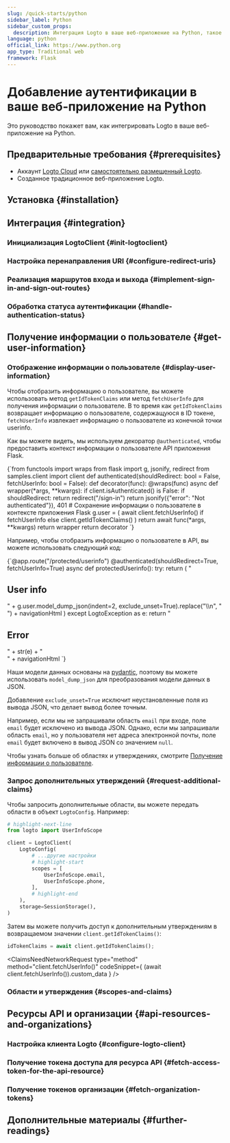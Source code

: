 ```yaml
---
slug: /quick-starts/python
sidebar_label: Python
sidebar_custom_props:
  description: Интеграция Logto в ваше веб-приложение на Python, такое как Django и Flask.
language: python
official_link: https://www.python.org
app_type: Traditional web
framework: Flask
---
```





# Добавление аутентификации в ваше веб-приложение на Python

Это руководство покажет вам, как интегрировать Logto в ваше веб-приложение на Python.

<PythonGuideTip />

## Предварительные требования \{#prerequisites}

- Аккаунт [Logto Cloud](https://cloud.logto.io) или [самостоятельно размещенный Logto](/introduction/set-up-logto-oss).
- Созданное традиционное веб-приложение Logto.

## Установка \{#installation}

<Installation />

## Интеграция \{#integration}

### Инициализация LogtoClient \{#init-logtoclient}

<InitLogtoClient />

### Настройка перенаправления URI \{#configure-redirect-uris}

<SignInFlowSummary />

<AssumingUrl />

<WebConfigureRedirectUris />

### Реализация маршрутов входа и выхода \{#implement-sign-in-and-sign-out-routes}

<ImplementSignInAndSignOutRoutes />

### Обработка статуса аутентификации \{#handle-authentication-status}

<HandleAuthenticationStatus />

<Checkpoint />

## Получение информации о пользователе \{#get-user-information}

### Отображение информации о пользователе \{#display-user-information}

Чтобы отобразить информацию о пользователе, вы можете использовать метод `getIdTokenClaims` или метод `fetchUserInfo` для получения информации о пользователе. В то время как `getIdTokenClaims` возвращает информацию о пользователе, содержащуюся в ID токене, `fetchUserInfo` извлекает информацию о пользователе из конечной точки userinfo.

Как вы можете видеть, мы используем декоратор `@authenticated`, чтобы предоставить контекст информации о пользователе API приложения Flask.

<CodeBlock title="authenticated.py" language="python">
  {`from functools import wraps
from flask import g, jsonify, redirect
from samples.client import client
def authenticated(shouldRedirect: bool = False, fetchUserInfo: bool = False):
    def decorator(func):
        @wraps(func)
        async def wrapper(*args, **kwargs):
            if client.isAuthenticated() is False:
                if shouldRedirect:
                    return redirect("/sign-in")
                return jsonify({"error": "Not authenticated"}), 401
            # Сохранение информации о пользователе в контексте приложения Flask
            g.user = (
                await client.fetchUserInfo()
                if fetchUserInfo
                else client.getIdTokenClaims()
            )
            return await func(*args, **kwargs)
        return wrapper
    return decorator
`}
</CodeBlock>

Например, чтобы отобразить информацию о пользователе в API, вы можете использовать следующий код:

<CodeBlock title="flask.py" language="python">
  {`@app.route("/protected/userinfo")
@authenticated(shouldRedirect=True, fetchUserInfo=True)
async def protectedUserinfo():
    try:
        return (
            "<h2>User info</h2>"
            + g.user.model_dump_json(indent=2, exclude_unset=True).replace("\\n", "<br>")
            + navigationHtml
        )
    except LogtoException as e:
        return "<h2>Error</h2>" + str(e) + "<br>" + navigationHtml
`}
</CodeBlock>

Наши модели данных основаны на [pydantic](https://docs.pydantic.dev/), поэтому вы можете использовать `model_dump_json` для преобразования модели данных в JSON.

Добавление `exclude_unset=True` исключит неустановленные поля из вывода JSON, что делает вывод более точным.

Например, если мы не запрашивали область `email` при входе, поле `email` будет исключено из вывода JSON. Однако, если мы запрашивали область `email`, но у пользователя нет адреса электронной почты, поле `email` будет включено в вывод JSON со значением `null`.

Чтобы узнать больше об областях и утверждениях, смотрите [Получение информации о пользователе](#get-user-information).

### Запрос дополнительных утверждений \{#request-additional-claims}

<FindUserInfoMissing method="client.getIdTokenClaims()" />

<ScopesAndClaimsIntroduction />

Чтобы запросить дополнительные области, вы можете передать области в объект `LogtoConfig`. Например:

```python title="client.py"
# highlight-next-line
from logto import UserInfoScope

client = LogtoClient(
    LogtoConfig(
        # ...другие настройки
        # highlight-start
        scopes = [
            UserInfoScope.email,
            UserInfoScope.phone,
        ],
        # highlight-end
    ),
    storage=SessionStorage(),
)
```

Затем вы можете получить доступ к дополнительным утверждениям в возвращаемом значении `client.getIdTokenClaims()`:

```python
idTokenClaims = await client.getIdTokenClaims();
```

<ClaimsNeedNetworkRequest
  type="method"
  method="client.fetchUserInfo()"
  codeSnippet={
    <CodeBlock language="python" title="flask.py">
      (await client.fetchUserInfo()).custom_data
    </CodeBlock>
  }
/>

### Области и утверждения \{#scopes-and-claims}

<ScopesAndClaims />

## Ресурсы API и организации \{#api-resources-and-organizations}

<ApiResourcesDescription />

### Настройка клиента Logto \{#configure-logto-client}

<ConfigApiResources />

### Получение токена доступа для ресурса API \{#fetch-access-token-for-the-api-resource}

<FetchAccessTokenForApiResources />

### Получение токенов организации \{#fetch-organization-tokens}

<FetchOrganizationTokenForUser />

## Дополнительные материалы \{#further-readings}

<FurtherReadings />
